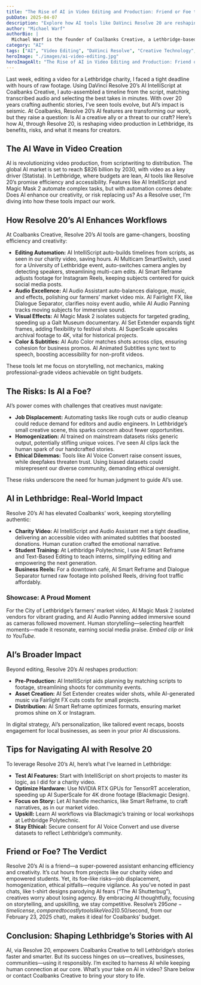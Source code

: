 ```yaml
---
title: "The Rise of AI in Video Editing and Production: Friend or Foe to Creative Professionals?"
pubDate: 2025-04-07
description: "Explore how AI tools like DaVinci Resolve 20 are reshaping video production in Lethbridge, balancing efficiency gains with creative risks."
author: "Michael Warf"
authorBio: |
  Michael Warf is the founder of Coalbanks Creative, a Lethbridge-based video production company. With over two decades in web design, development, and management, plus photography featured in CBC News, Michael crafts authentic narratives through documentary storytelling. He’s committed to driving innovation and community growth in Lethbridge.
category: "AI"
tags: ["AI", "Video Editing", "DaVinci Resolve", "Creative Technology", "Lethbridge", "Automation", "Future of Work", "Video Production"]
heroImage: "./images/ai-video-editing.jpg"
heroImageAlt: "The Rise of AI in Video Editing and Production: Friend or Foe to Creative Professionals?"
---
```


Last week, editing a video for a Lethbridge charity, I faced a tight deadline with hours of raw footage. Using DaVinci Resolve 20’s AI IntelliScript at Coalbanks Creative, I auto-assembled a timeline from the script, matching transcribed audio and selecting the best takes in minutes. With over 20 years crafting authentic stories, I’ve seen tools evolve, but AI’s impact is seismic. At Coalbanks, Resolve 20’s AI features are transforming our work, but they raise a question: Is AI a creative ally or a threat to our craft? Here’s how AI, through Resolve 20, is reshaping video production in Lethbridge, its benefits, risks, and what it means for creators.

## The AI Wave in Video Creation

AI is revolutionizing video production, from scriptwriting to distribution. The global AI market is set to reach $826 billion by 2030, with video as a key driver (Statista). In Lethbridge, where budgets are lean, AI tools like Resolve 20’s promise efficiency and accessibility. Features like AI IntelliScript and Magic Mask 2 automate complex tasks, but with automation comes debate: Does AI enhance our creativity, or risk replacing us? As a Resolve user, I’m diving into how these tools impact our work.

## How Resolve 20’s AI Enhances Workflows

At Coalbanks Creative, Resolve 20’s AI tools are game-changers, boosting efficiency and creativity:

*   **Editing Automation:** AI IntelliScript auto-builds timelines from scripts, as seen in our charity video, saving hours. AI Multicam SmartSwitch, used for a University of Lethbridge event, auto-switches camera angles by detecting speakers, streamlining multi-cam edits. AI Smart Reframe adjusts footage for Instagram Reels, keeping subjects centered for quick social media posts.
*   **Audio Excellence:** AI Audio Assistant auto-balances dialogue, music, and effects, polishing our farmers’ market video mix. AI Fairlight FX, like Dialogue Separator, clarifies noisy event audio, while AI Audio Panning tracks moving subjects for immersive sound.
*   **Visual Effects:** AI Magic Mask 2 isolates subjects for targeted grading, speeding up a Galt Museum documentary. AI Set Extender expands tight frames, adding flexibility to festival shots. AI SuperScale upscales archival footage to 4K, vital for historical projects.
*   **Color & Subtitles:** AI Auto Color matches shots across clips, ensuring cohesion for business promos. AI Animated Subtitles sync text to speech, boosting accessibility for non-profit videos.

These tools let me focus on storytelling, not mechanics, making professional-grade videos achievable on tight budgets.

## The Risks: Is AI a Foe?

AI’s power comes with challenges that creatives must navigate:

*   **Job Displacement:** Automating tasks like rough cuts or audio cleanup could reduce demand for editors and audio engineers. In Lethbridge’s small creative scene, this sparks concern about fewer opportunities.
*   **Homogenization:** AI trained on mainstream datasets risks generic output, potentially stifling unique voices. I’ve seen AI clips lack the human spark of our handcrafted stories.
*   **Ethical Dilemmas:** Tools like AI Voice Convert raise consent issues, while deepfakes threaten trust. Using biased datasets could misrepresent our diverse community, demanding ethical oversight.

These risks underscore the need for human judgment to guide AI’s use.

## AI in Lethbridge: Real-World Impact

Resolve 20’s AI has elevated Coalbanks’ work, keeping storytelling authentic:

*   **Charity Video:** AI IntelliScript and Audio Assistant met a tight deadline, delivering an accessible video with animated subtitles that boosted donations. Human curation crafted the emotional narrative.
*   **Student Training:** At Lethbridge Polytechnic, I use AI Smart Reframe and Text-Based Editing to teach interns, simplifying editing and empowering the next generation.
*   **Business Reels:** For a downtown café, AI Smart Reframe and Dialogue Separator turned raw footage into polished Reels, driving foot traffic affordably.

### Showcase: A Proud Moment

For the City of Lethbridge’s farmers’ market video, AI Magic Mask 2 isolated vendors for vibrant grading, and AI Audio Panning added immersive sound as cameras followed movement. Human storytelling—selecting heartfelt moments—made it resonate, earning social media praise. *Embed clip or link to YouTube.*

## AI’s Broader Impact

Beyond editing, Resolve 20’s AI reshapes production:

*   **Pre-Production:** AI IntelliScript aids planning by matching scripts to footage, streamlining shoots for community events.
*   **Asset Creation:** AI Set Extender creates wider shots, while AI-generated music via Fairlight FX cuts costs for small projects.
*   **Distribution:** AI Smart Reframe optimizes formats, ensuring market promos shine on X or Instagram.

In digital strategy, AI’s personalization, like tailored event recaps, boosts engagement for local businesses, as seen in your prior AI discussions.

## Tips for Navigating AI with Resolve 20

To leverage Resolve 20’s AI, here’s what I’ve learned in Lethbridge:

*   **Test AI Features:** Start with IntelliScript on short projects to master its logic, as I did for a charity video.
*   **Optimize Hardware:** Use NVIDIA RTX GPUs for TensorRT acceleration, speeding up AI SuperScale for 4K drone footage (Blackmagic Design).
*   **Focus on Story:** Let AI handle mechanics, like Smart Reframe, to craft narratives, as in our market video.
*   **Upskill:** Learn AI workflows via Blackmagic’s training or local workshops at Lethbridge Polytechnic.
*   **Stay Ethical:** Secure consent for AI Voice Convert and use diverse datasets to reflect Lethbridge’s community.

## Friend or Foe? The Verdict

Resolve 20’s AI is a friend—a super-powered assistant enhancing efficiency and creativity. It’s cut hours from projects like our charity video and empowered students. Yet, its foe-like risks—job displacement, homogenization, ethical pitfalls—require vigilance. As you’ve noted in past chats, like t-shirt designs parodying AI fears (“The AI Shutterbug”), creatives worry about losing agency. By embracing AI thoughtfully, focusing on storytelling, and upskilling, we stay competitive. Resolve’s $295 one-time license, compared to costly tools like Veo2 ($0.50/second, from our February 23, 2025 chat), makes it ideal for Coalbanks’ budget.

## Conclusion: Shaping Lethbridge’s Stories with AI

AI, via Resolve 20, empowers Coalbanks Creative to tell Lethbridge’s stories faster and smarter. But its success hinges on us—creatives, businesses, communities—using it responsibly. I’m excited to harness AI while keeping human connection at our core. What’s your take on AI in video? Share below or contact Coalbanks Creative to bring your story to life.
